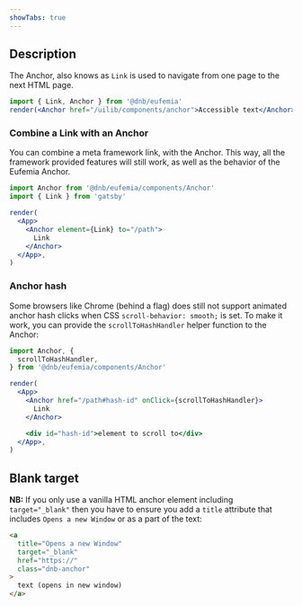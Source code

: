 ```yaml
---
showTabs: true
---
```


## Description

The Anchor, also knows as `Link` is used to navigate from one page to the next HTML page.

```jsx
import { Link, Anchor } from '@dnb/eufemia'
render(<Anchor href="/uilib/components/anchor">Accessible text</Anchor>)
```

### Combine a Link with an Anchor

You can combine a meta framework link, with the Anchor. This way, all the framework provided features will still work, as well as the behavior of the Eufemia Anchor.

```jsx
import Anchor from '@dnb/eufemia/components/Anchor'
import { Link } from 'gatsby'

render(
  <App>
    <Anchor element={Link} to="/path">
      Link
    </Anchor>
  </App>,
)
```

### Anchor hash

Some browsers like Chrome (behind a flag) does still not support animated anchor hash clicks when CSS `scroll-behavior: smooth;` is set. To make it work, you can provide the `scrollToHashHandler` helper function to the Anchor:

```jsx
import Anchor, {
  scrollToHashHandler,
} from '@dnb/eufemia/components/Anchor'

render(
  <App>
    <Anchor href="/path#hash-id" onClick={scrollToHashHandler}>
      Link
    </Anchor>

    <div id="hash-id">element to scroll to</div>
  </App>,
)
```

## Blank target

**NB:** If you only use a vanilla HTML anchor element including `target="_blank"` then you have to ensure you add a `title` attribute that includes `Opens a new Window` or as a part of the text:

```html
<a
  title="Opens a new Window"
  target="_blank"
  href="https://"
  class="dnb-anchor"
>
  text (opens in new window)
</a>
```
